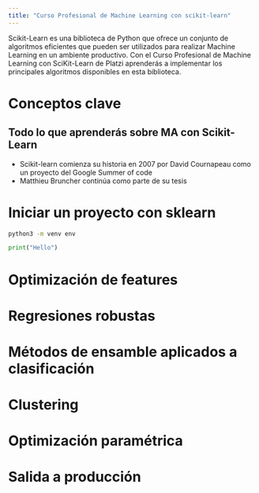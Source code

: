 ```yaml
---
title: "Curso Profesional de Machine Learning con scikit-learn"
---
```


Scikit-Learn es una biblioteca de Python que ofrece un conjunto de algoritmos eficientes que pueden ser utilizados para realizar Machine Learning en un ambiente productivo. Con el Curso Profesional de Machine Learning con SciKit-Learn de Platzi aprenderás a implementar los principales algoritmos disponibles en esta biblioteca.

# Conceptos clave

## Todo lo que aprenderás sobre MA con Scikit-Learn
- Scikit-learn comienza su historia en 2007 por David Cournapeau como un proyecto del Google Summer of code
- Matthieu Bruncher continúa como parte de su tesis

# Iniciar un proyecto con sklearn

```bash
python3 -m venv env
```

```python
print("Hello")
```

# Optimización de features

# Regresiones robustas

# Métodos de ensamble aplicados a clasificación

# Clustering

# Optimización paramétrica

# Salida a producción
